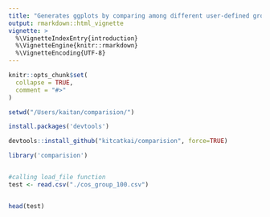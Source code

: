 ```yaml
---
title: "Generates ggplots by comparing among different user-defined groups."
output: rmarkdown::html_vignette
vignette: >
  %\VignetteIndexEntry{introduction}
  %\VignetteEngine{knitr::rmarkdown}
  %\VignetteEncoding{UTF-8}
---
```


```r
knitr::opts_chunk$set(
  collapse = TRUE,
  comment = "#>"
)
```

```r
setwd("/Users/kaitan/comparision/")

install.packages('devtools')

devtools::install_github("kitcatkai/comparision", force=TRUE)

library('comparision')


#calling load_file function
test <- read.csv("./cos_group_100.csv")


head(test)
```
